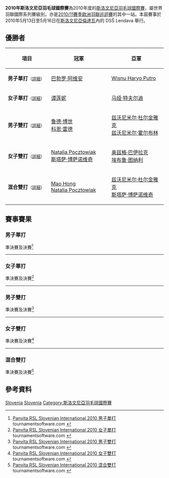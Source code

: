{{noteTA|G1=Badminton}}
{{infobox badminton event
|name           = 2010年斯洛文尼亞羽毛球國際賽
|image          = 
|size           = 
|caption        =
|dates          = 2010年5月13日－5月16日
|number_edition = 
|level          = 4B
|prize_money    = 5,000美元
|location       = {{SLO}}[[倫達瓦|倫達瓦]]
|venue          = DSŠ Lendava
|previous       = 2009年斯洛文尼亞羽毛球國際賽 
|next           = 2011年斯洛文尼亞羽毛球國際賽
}}
'''2010年斯洛文尼亞羽毛球國際賽'''為2010年度的[[斯洛文尼亞羽毛球國際賽|斯洛文尼亞羽毛球國際賽]]，屬世界羽聯國際系列賽級別，亦是[[2010/11賽季歐洲羽聯巡迴賽|2010/11賽季歐洲羽聯巡迴賽]]的其中一站。本屆賽事於2010年5月13日至5月16日在[[斯洛文尼亞|斯洛文尼亞]][[倫達瓦|倫達瓦]]內的 DSŠ Lendava 舉行。

== 優勝者 ==
{| class=wikitable style="font-size:small"
!width="200"|項目
!width="250"|冠軍
!width="250"|亞軍
|-
|'''男子單打'''<small>（[[#男子單打|詳細]]）</small>
|{{flagicon|ESP}} [[巴勃罗·阿维安|巴勃罗·阿维安]]
|{{flagicon|ITA}} [[Wisnu_Haryo_Putro|Wisnu Haryo Putro]]
|-
|'''女子單打'''<small>（[[#女子單打|詳細]]）</small>
|{{flagicon|BEL}} [[谭莲妮|谭莲妮]]
|{{flagicon|SLO}} [[马娅·特夫尔迪|马娅·特夫尔迪]]
|-
|'''男子雙打'''<small>（[[#男子雙打|詳細]]）</small>
|{{flagicon|NED}} [[鲁德·博世|鲁德·博世]]<br/>{{flagicon|NED}} [[科恩·雷德|科恩·雷德]]
|{{flagicon|CRO}} [[兹沃尼米尔·杜尔金雅克|兹沃尼米尔·杜尔金雅克]]<br/>{{flagicon|CRO}} [[兹沃尼米尔·霍尔布林|兹沃尼米尔·霍尔布林]]
|-
|'''女子雙打'''<small>（[[#女子雙打|詳細]]）</small>
|{{flagicon|POL}} [[Natalia_Pocztowiak|Natalia Pocztowiak]]<br/>{{flagicon|CRO}} [[斯塔萨·博萨诺维奇|斯塔萨·博萨诺维奇]]
|{{flagicon|TUR}} [[奥兹格·巴伊拉克|奥兹格·巴伊拉克]]<br/>{{flagicon|TUR}} [[埃布鲁·图纳利|埃布鲁·图纳利]]
|-
|'''混合雙打'''<small>（[[#混合雙打|詳細]]）</small>
|{{flagicon|CHN}} [[Mao_Hong|Mao Hong]]<br/>{{flagicon|POL}} [[Natalia_Pocztowiak|Natalia Pocztowiak]]
|{{flagicon|CRO}} [[兹沃尼米尔·杜尔金雅克|兹沃尼米尔·杜尔金雅克]]<br/>{{flagicon|CRO}} [[斯塔萨·博萨诺维奇|斯塔萨·博萨诺维奇]]
|}

== 賽事賽果 ==
=== 男子單打 ===
;準決賽及決賽<ref name="MS">[http://www.tournamentsoftware.com/sport/draw.aspx?id=504F9F1A-47CF-42D0-ADBE-66736C9B90B4&draw=2 Panvita RSL Slovenian International 2010 男子單打] tournamentsoftware.com {{en}}</ref>
{{4TeamBracket-Tennis3-v2
| team-width=200
| RD1-seed1=Q
| RD1-team1='''{{flagicon|ITA}} [[Wisnu_Haryo_Putro|Wisnu Haryo Putro]]
| RD1-score1-1=14
| RD1-score1-2='''21
| RD1-score1-3='''21
| RD1-seed2=
| RD1-team2={{flagicon|DEN}} [[Kristian_Nielsen|Kristian Nielsen]]
| RD1-score2-1='''21
| RD1-score2-2=13
| RD1-score2-315

| RD1-seed3=4
| RD1-team3='''{{flagicon|ESP}} [[巴勃罗·阿维安|巴勃罗·阿维安]]
| RD1-score3-1='''21
| RD1-score3-2='''21
| RD1-score3-3=
| RD1-seed4=2
| RD1-team4={{flagicon|CZE}} [[彼得·考卡尔|彼得·考卡尔]]
| RD1-score4-1=10
| RD1-score4-2=17
| RD1-score4-3=

| RD2-seed1=Q
| RD2-team1={{flagicon|ITA}} [[Wisnu_Haryo_Putro|Wisnu Haryo Putro]]
| RD2-score1-1=14
| RD2-score1-2=14
| RD2-score1-3=
| RD2-seed2=4
| RD2-team2='''{{flagicon|ESP}} [[巴勃罗·阿维安|巴勃罗·阿维安]]
| RD2-score2-1='''21
| RD2-score2-2='''21
| RD2-score2-3=
}}
----

=== 女子單打 ===
;準決賽及決賽<ref name="WS">[http://www.tournamentsoftware.com/sport/draw.aspx?id=504F9F1A-47CF-42D0-ADBE-66736C9B90B4&draw=4 Panvita RSL Slovenian International 2010 女子單打] tournamentsoftware.com {{en}}</ref>
{{4TeamBracket-Tennis3-v2
| team-width=200
| RD1-seed1=1
| RD1-team1='''{{flagicon|SLO}} [[马娅·特夫尔迪|马娅·特夫尔迪]]
| RD1-score1-1='''21
| RD1-score1-2='''21
| RD1-score1-3=
| RD1-seed2=Q
| RD1-team2={{flagicon|SUI}} [[尼克尔·沙勒|尼克尔·沙勒]]
| RD1-score2-1=16
| RD1-score2-2=17
| RD1-score2-3=

| RD1-seed3=
| RD1-team3={{flagicon|ENG}} [[Solenn_Pasturel|Solenn Pasturel]]
| RD1-score3-1=17
| RD1-score3-2=13
| RD1-score3-3=
| RD1-seed4=2
| RD1-team4='''{{flagicon|BEL}} [[谭莲妮|谭莲妮]]
| RD1-score4-1='''21
| RD1-score4-2='''21
| RD1-score4-3=

| RD2-seed1=1
| RD2-team1={{flagicon|SLO}} [[马娅·特夫尔迪|马娅·特夫尔迪]]
| RD2-score1-1=16
| RD2-score1-2=16
| RD2-score1-3=
| RD2-seed2=2
| RD2-team2='''{{flagicon|BEL}} [[谭莲妮|谭莲妮]]
| RD2-score2-1='''21
| RD2-score2-2='''21
| RD2-score2-3=
}}
----

=== 男子雙打 ===
;準決賽及決賽<ref name="MD">[http://www.tournamentsoftware.com/sport/draw.aspx?id=504F9F1A-47CF-42D0-ADBE-66736C9B90B4&draw=6 Panvita RSL Slovenian International 2010 男子雙打] tournamentsoftware.com {{en}}</ref>
{{4TeamBracket-Tennis3-v2
| team-width=200
| RD1-seed1=1
| RD1-team1='''{{flagicon|NED}} [[鲁德·博世|鲁德·博世]]<br/> {{flagicon|NED}} [[科恩·雷德|科恩·雷德]]
| RD1-score1-1='''21
| RD1-score1-2='''21
| RD1-score1-3=
| RD1-seed2=
| RD1-team2={{flagicon|IRL}} [[山姆·马吉|山姆·马吉]]<br/> {{flagicon|IRL}} [[托尼·斯蒂芬森|托尼·斯蒂芬森]]
| RD1-score2-1=18
| RD1-score2-2=16
| RD1-score2-3=

| RD1-seed3=3
| RD1-team3='''{{flagicon|CRO}} [[兹沃尼米尔·杜尔金雅克|兹沃尼米尔·杜尔金雅克]]<br/> {{flagicon|CRO}} [[兹沃尼米尔·霍尔布林|兹沃尼米尔·霍尔布林]]
| RD1-score3-1='''21
| RD1-score3-2='''21
| RD1-score3-3=
| RD1-seed4=2
| RD1-team4={{flagicon|NED}} [[约瑞特·德鲁伊特|约瑞特·德鲁伊特]]<br/> {{flagicon|NED}} [[戴夫·胡达巴克什|戴夫·胡达巴克什]]
| RD1-score4-1=17
| RD1-score4-2=15
| RD1-score4-3=

| RD2-seed1=1
| RD2-team1='''{{flagicon|NED}} [[鲁德·博世|鲁德·博世]]<br/> {{flagicon|NED}} [[科恩·雷德|科恩·雷德]]
| RD2-score1-1='''21
| RD2-score1-2='''21
| RD2-score1-3=
| RD2-seed2=3
| RD2-team2={{flagicon|CRO}} [[兹沃尼米尔·杜尔金雅克|兹沃尼米尔·杜尔金雅克]]<br/> {{flagicon|CRO}} [[兹沃尼米尔·霍尔布林|兹沃尼米尔·霍尔布林]]
| RD2-score2-1=17
| RD2-score2-2=15
| RD2-score2-3=
}}
----

=== 女子雙打 ===
;準決賽及決賽<ref name="WD">[http://www.tournamentsoftware.com/sport/draw.aspx?id=504F9F1A-47CF-42D0-ADBE-66736C9B90B4&draw=7 Panvita RSL Slovenian International 2010 女子雙打] tournamentsoftware.com {{en}}</ref>
{{4TeamBracket-Tennis3-v2
| team-width=200
| RD1-seed1=
| RD1-team1='''{{flagicon|POL}} [[Natalia_Pocztowiak|Natalia Pocztowiak]]<br/> {{flagicon|CRO}} [[斯塔萨·博萨诺维奇|斯塔萨·博萨诺维奇]]
| RD1-score1-1='''21
| RD1-score1-2='''21
| RD1-score1-3=
| RD1-seed2=
| RD1-team2={{flagicon|CZE}} [[Hana_Procházková|Hana Procházková]]<br/> {{flagicon|CZE}} [[Miroslava_Vašková|Miroslava Vašková]]
| RD1-score2-1=13
| RD1-score2-2=15
| RD1-score2-3=

| RD1-seed3=
| RD1-team3='''{{flagicon|TUR}} [[奥兹格·巴伊拉克|奥兹格·巴伊拉克]]<br/> {{flagicon|TUR}} [[埃布鲁·图纳利|埃布鲁·图纳利]]
| RD1-score3-1='''21
| RD1-score3-2='''21
| RD1-score3-3=
| RD1-seed4=2
| RD1-team4={{flagicon|SUI}} [[Ennia_Biedermann|Ennia Biedermann]]<br/> {{flagicon|SUI}} [[Sanya_Herzig|Sanya Herzig]]
| RD1-score4-1=17
| RD1-score4-2=17
| RD1-score4-3=

| RD2-seed1=
| RD2-team1='''{{flagicon|POL}} [[Natalia_Pocztowiak|Natalia Pocztowiak]]<br/> {{flagicon|CRO}} [[斯塔萨·博萨诺维奇|斯塔萨·博萨诺维奇]]
| RD2-score1-1='''21
| RD2-score1-2='''21
| RD2-score1-3=
| RD2-seed2=2
| RD2-team2={{flagicon|TUR}} [[奥兹格·巴伊拉克|奥兹格·巴伊拉克]]<br/> {{flagicon|TUR}} [[埃布鲁·图纳利|埃布鲁·图纳利]]
| RD2-score2-1=17
| RD2-score2-2=11
| RD2-score2-3=
}}
----

=== 混合雙打 ===
;準決賽及決賽<ref name="XD">[http://www.tournamentsoftware.com/sport/draw.aspx?id=504F9F1A-47CF-42D0-ADBE-66736C9B90B4&draw=9 Panvita RSL Slovenian International 2010 混合雙打] tournamentsoftware.com {{en}}</ref>
{{4TeamBracket-Tennis3-v2
| team-width=200
| RD1-seed1=
| RD1-team1='''{{flagicon|CHN}} [[Mao_Hong|Mao Hong]]<br/> {{flagicon|POL}} [[Natalia_Pocztowiak|Natalia Pocztowiak]]
| RD1-score1-1='''21
| RD1-score1-2='''21
| RD1-score1-3=
| RD1-seed2=PFQ
| RD1-team2={{flagicon|SLO}} [[Luka_Petrič|Luka Petrič]]<br/> {{flagicon|CZE}} [[Hana_Procházková|Hana Procházková]]
| RD1-score2-1=14
| RD1-score2-2=15
| RD1-score2-3=

| RD1-seed3=
| RD1-team3={{flagicon|NED}} [[耶勒·马斯|耶勒·马斯]]<br/> {{flagicon|NED}} [[伊里斯·塔博林|伊里斯·塔博林]]
| RD1-score3-1=19
| RD1-score3-2=18
| RD1-score3-3=
| RD1-seed4=2
| RD1-team4='''{{flagicon|CRO}} [[兹沃尼米尔·杜尔金雅克|兹沃尼米尔·杜尔金雅克]]<br/> {{flagicon|CRO}} [[斯塔萨·博萨诺维奇|斯塔萨·博萨诺维奇]]
| RD1-score4-1='''21
| RD1-score4-2='''21
| RD1-score4-3=

| RD2-seed1=
| RD2-team1='''{{flagicon|CHN}} [[Mao_Hong|Mao Hong]]<br/> {{flagicon|POL}} [[Natalia_Pocztowiak|Natalia Pocztowiak]]
| RD2-score1-1=15
| RD2-score1-2='''21
| RD2-score1-3='''21
| RD2-seed2=2
| RD2-team2={{flagicon|CRO}} [[兹沃尼米尔·杜尔金雅克|兹沃尼米尔·杜尔金雅克]]<br/> {{flagicon|CRO}} [[斯塔萨·博萨诺维奇|斯塔萨·博萨诺维奇]]
| RD2-score2-1='''21
| RD2-score2-2=13
| RD2-score2-3=17
}}

== 參考資料 ==
{{Reflist}}

[[Category:2010年世界羽聯國際系列賽|Slovenia]]
[[Category:2010/11賽季歐洲羽聯巡迴賽|Slovenia]]
[[Category:斯洛文尼亞羽毛球國際賽|Category:斯洛文尼亞羽毛球國際賽]]
